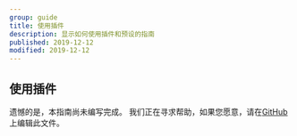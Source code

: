 ```yaml
---
group: guide
title: 使用插件
description: 显示如何使用插件和预设的指南
published: 2019-12-12
modified: 2019-12-12
---
```


## 使用插件

遗憾的是，本指南尚未编写完成。
我们正在寻求帮助，如果您愿意，请在[GitHub][]上编辑此文件。

[github]: https://github.com/unifiedjs/unifiedjs.github.io/blob/main/doc/learn/using-plugins.md
